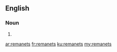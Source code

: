 ==English==

===Noun===
{{head|en|noun plural form}}

# {{plural of|remanet|lang=en}}

[[ar:remanets]]
[[fr:remanets]]
[[ku:remanets]]
[[my:remanets]]